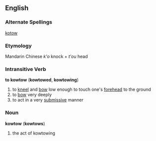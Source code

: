 ==English==
===Alternate Spellings===
[[kotow]]
===Etymology===
Mandarin Chinese ''k'o'' knock + ''t'ou'' head
===Intransitive Verb===
'''to kowtow''' ('''kowtowed''', '''kowtowing''')
#to [[kneel]] and [[bow]] low enough to touch one's [[forehead]] to the ground
#to [[bow]] very deeply
#to act in a very [[submissive]] manner
===Noun===
'''kowtow''' ('''kowtows''')
#the act of kowtowing
